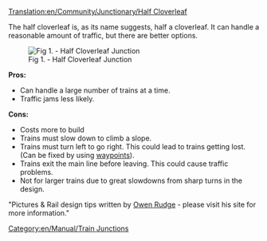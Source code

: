 [[Translation:en/Community/Junctionary/Half Cloverleaf]]
{{en/Community/Junctionary/Navigation}}

The half cloverleaf is, as its name suggests, half a cloverleaf. It can handle a reasonable amount of traffic, but there are better options.

[[File:en/Community/Junctionary/3way halfcloverleaf.png|center|frame|Fig 1. - Half Cloverleaf Junction]]

'''Pros:'''

*Can handle a large number of trains at a time.
*Traffic jams less likely.


'''Cons:'''

*Costs more to build
*Trains must slow down to climb a slope.
*Trains must turn left to go right. This could lead to trains getting lost. (Can be fixed by using [[en/Manual/Waypoints|waypoints]]).
*Trains exit the main line before leaving. This could cause traffic problems.
*Not for larger trains due to great slowdowns from sharp turns in the design.


"Pictures & Rail design tips written by [http://www.owenrudge.net/TT/ Owen Rudge] - please visit his site for more information."

[[Category:en/Manual/Train Junctions]]